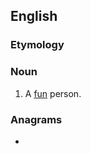 ==English==

===Etymology===
{{suffix|fun|ster|lang=en}}

===Noun===
{{en-noun}}

# {{lb|en|colloquial|humorous|or|childish}} A [[fun]] person.

===Anagrams===
* {{anagrams|en|netsurf|unfrets}}